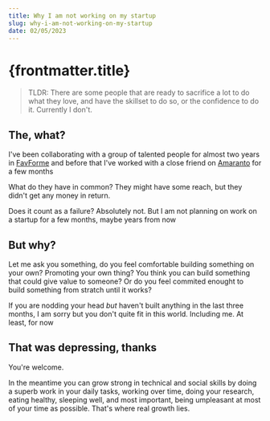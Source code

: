 ```yaml
---
title: Why I am not working on my startup
slug: why-i-am-not-working-on-my-startup
date: 02/05/2023
---
```



# {frontmatter.title}

> TLDR: There are some people that are ready to sacrifice a lot to do what they love, and have the skillset to do so, or the confidence to do it. Currently I don't.

## The, what?

I've been collaborating with a group of talented people for almost two years in [FavForme](https://favforme.com) and before that I've worked with a close friend on [Amaranto](https://amaranto.app) for a few months

What do they have in common? They might have some reach, but they didn't get any money in return.

Does it count as a failure? Absolutely not. But I am not planning on work on a startup for a few months, maybe years from now

## But why?

Let me ask you something, do you feel comfortable building something on your own? Promoting your own thing? You think you can build something that could give value to someone? Or do you feel commited enought to build something from stratch until it works?

If you are nodding your head _but_ haven't built anything in the last three months, I am sorry but you don't quite fit in this world. Including me. At least, for now

## That was depressing, thanks

You're welcome.

In the meantime you can grow strong in technical and social skills by doing a superb work in your daily tasks, working over time, doing your research, eating healthy, sleeping well, and most important, being umpleasant at most of your time as possible. That's where real growth lies.
